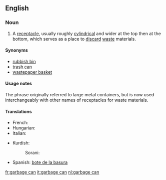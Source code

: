 ==English==

===Noun===
{{en-noun|sg=[[garbage]] [[can]]}}

# A [[receptacle]], usually roughly [[cylindrical]] and wider at the top then at the bottom, which serves as a place to [[discard]] [[waste]] materials.

====Synonyms====
* [[rubbish bin]]
* [[trash can]]
* [[wastepaper basket]]

====Usage notes====
The phrase originally referred to large metal containers, but is now used interchangeably with other names of receptacles for waste materials.

====Translations====
{{trans-top|A receptacle, which serves as a place to discard waste materials.}}
* French: {{t+|fr|poubelle|m}}
* Hungarian: {{t-|hu|szemétvödör}}
* Italian: {{t+|it|secchio delle immondizie}}
{{trans-mid}}
* Kurdish:
*: Sorani: {{t|ku|ته‌نه‌که‌ی خۆڵ|tr=tenekei xoll|sc=KUchar}}
* Spanish: [[bote de la basura]]
{{trans-bottom}}

[[fr:garbage can]]
[[it:garbage can]]
[[nl:garbage can]]